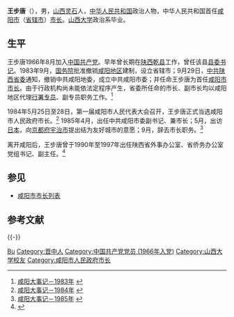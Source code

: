 '''王步唐'''（{{bd|1937年|9月|catIdx=W王}}），男，[[山西|山西]][[灵石|灵石]]人，[[中华人民共和国|中华人民共和国]]政治人物，中华人民共和国首任[[咸阳市|咸阳市]]（[[省辖市|省辖市]]）[[市长|市长]]。[[山西大学|山西大学]]政治系毕业。

== 生平 ==
王步唐1966年8月加入[[中国共产党|中国共产党]]。早年曾长期在[[陕西|陕西]][[乾县|乾县]]工作，曾任该县[[县委书记|县委书记]]。1983年9月，[[中华人民共和国国务院|国务院]]批准撤销[[咸阳市|咸阳地区]]建制，设立省辖市；9月29日，[[中共陕西省委|中共陕西省委]]通知，撤销中共咸阳地委，成立中共咸阳市委；并任命王步唐为首任[[咸阳市市长列表|咸阳市市长]]。由于行政机构尚未能依法定程序产生，省委所任命的市长、副市长均以咸阳地区代理[[行署专员|行署专员]]、副专员职务工作。<ref>[http://www.xianyang.gov.cn/xygk/2010/1019/829.html 咸阳大事记－1983年] {{webarchive|url=https://web.archive.org/web/20120512104046/http://www.xianyang.gov.cn/xygk/2010/1019/829.html |date=2012-05-12 }}</ref> 

1984年5月25日至28日，第一届咸阳市人民代表大会召开，王步唐正式当选咸阳市人民政府市长。<ref>[http://www.xianyang.gov.cn/xygk/2010/1019/830.html 咸阳大事记－1984年] {{webarchive|url=https://web.archive.org/web/20120512103752/http://www.xianyang.gov.cn/xygk/2010/1019/830.html |date=2012-05-12 }}</ref> 1985年4月，出任中共咸阳市委副书记、兼市长；5月，出访[[日本|日本]]，向[[京都府|京都府]][[宇治市|宇治市]]提出结为友好城市的意愿；9月，辞去市长职务。<ref>[http://www.xianyang.gov.cn/xygk/2010/1019/831.html 咸阳大事记－1985年] {{webarchive|url=https://web.archive.org/web/20120512104352/http://www.xianyang.gov.cn/xygk/2010/1019/831.html |date=2012-05-12 }}</ref>

离开咸阳后，王步唐曾于1990年至1997年出任陕西省外事办公室、省侨务办公室党组书记、副主任。<ref>{{Cite web |url=http://www.xbjcyc.cn/ShowArticle2008.asp?ArticleID=185074 |title=陕西省外事工作部门历史延革 |access-date=2013-05-30 |archive-url=https://web.archive.org/web/20130115143152/http://www.xbjcyc.cn/ShowArticle2008.asp?ArticleID=185074 |archive-date=2013-01-15 |dead-url=yes }}</ref>

== 参见 ==
* [[咸阳市市长列表|咸阳市市长列表]]

== 参考文献 ==
{{reflist}}

{{-}}
{{start box}}
{{s-gov|prc}}
{{s-new|reason=撤地设市}}
{{s-title|[[咸阳市市长列表|咸阳市人民政府市长]]|1984年5月－1985年9月}}
{{s-after|[[祝新民|祝新民]]}}
{{s-before|[[张维岳|张维岳]]}}
{{s-title|[[咸阳市市长列表|咸阳地区行署专员]]<br>(代理)|1983年9月－1984年5月}}
{{s-none|机构撤销}}
{{end box}}

{{中华人民共和国咸阳市历任市领导列表}}

{{Authority control}}
{{DEFAULTSORT:Wang王}}
[[Category:王姓|Bu]]
[[Category:晋中人|Category:晋中人]]
[[Category:中国共产党党员_(1966年入党)|Category:中国共产党党员 (1966年入党)]]
[[Category:山西大学校友|Category:山西大学校友]]
[[Category:咸阳市人民政府市长|Category:咸阳市人民政府市长]]